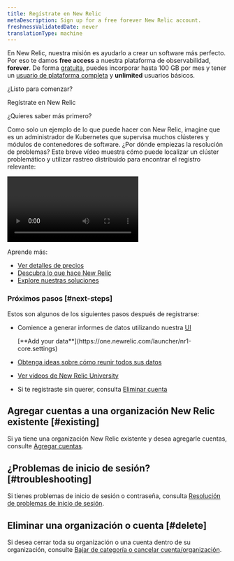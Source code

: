 ```yaml
---
title: Regístrate en New Relic
metaDescription: Sign up for a free forever New Relic account.
freshnessValidatedDate: never
translationType: machine
---
```


En New Relic, nuestra misión es ayudarlo a crear un software más perfecto. Por eso te damos <DNT>**free access**</DNT> a nuestra plataforma de observabilidad, <DNT>**forever**</DNT>. De forma [gratuita](/docs/accounts/accounts-billing/new-relic-one-pricing-billing/new-relic-one-pricing-billing/#free), puedes incorporar hasta 100 GB por mes y tener un [usuario de plataforma completa](/docs/accounts/accounts-billing/new-relic-one-user-management/user-type) y <DNT>**unlimited**</DNT> usuarios básicos.

¿Listo para comenzar?

<ButtonGroup>
  <ButtonLink
    role="button"
    to="https://newrelic.com/signup"
    variant="primary"
  >
    Regístrate en New Relic
  </ButtonLink>
</ButtonGroup>

¿Quieres saber más primero?

Como solo un ejemplo de lo que puede hacer con New Relic, imagine que es un administrador de Kubernetes que supervisa muchos clústeres y módulos de contenedores de software. ¿Por dónde empiezas la resolución de problemas? Este breve vídeo muestra cómo puede localizar un clúster problemático y utilizar rastreo distribuido para encontrar el registro relevante:

<Video
  type="wistia"
  id="hytv3kad74"
/>

Aprende más:

* [Ver detalles de precios](https://newrelic.com/pricing)
* [Descubra lo que hace New Relic](/docs/using-new-relic/welcome-new-relic/get-started/introduction-new-relic#get-started-now)
* [Explore nuestras soluciones](https://newrelic.com/instant-observability/)

### Próximos pasos [#next-steps]

Estos son algunos de los siguientes pasos después de registrarse:

* Comience a generar informes de datos utilizando nuestra [UI](https://one.newrelic.com/launcher/nr1-core.settings)

  <DNT>
    [**Add your data**](https://one.newrelic.com/launcher/nr1-core.settings)
  </DNT>

* [Obtenga ideas sobre cómo reunir todos sus datos](/docs/using-new-relic/welcome-new-relic/get-started/introduction-new-relic/#bring-your-data)

* [Ver vídeos de New Relic University](https://learn.newrelic.com/)

* Si te registraste sin querer, consulta [Eliminar cuenta](/docs/accounts/accounts-billing/account-setup/downgradecancel-account/#cancel-unused-org)

## Agregar cuentas a una organización New Relic existente [#existing]

Si ya tiene una organización New Relic existente y desea agregarle cuentas, consulte [Agregar cuentas](/docs/accounts/accounts-billing/account-structure/add-accounts).

## ¿Problemas de inicio de sesión? [#troubleshooting]

Si tienes problemas de inicio de sesión o contraseña, consulta [Resolución de problemas de inicio de sesión](/docs/accounts/install-new-relic/account-setup/troubleshoot-password-email-address-login-problems).

## Eliminar una organización o cuenta [#delete]

Si desea cerrar toda su organización o una cuenta dentro de su organización, consulte [Bajar de categoría o cancelar cuenta/organización](/docs/accounts/accounts-billing/account-setup/downgradecancel-account/).
